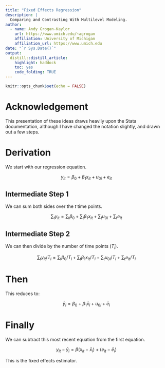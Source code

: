 ```yaml
---
title: "Fixed Effects Regression"
description: |
  Comparing and Contrasting With Multilevel Modeling.
author:
  - name: Andy Grogan-Kaylor
    url: https://www.umich.edu/~agrogan
    affiliation: University of Michigan
    affiliation_url: https://www.umich.edu
date: "`r Sys.Date()`"
output: 
  distill::distill_article:
    highlight: haddock
    toc: yes
    code_folding: TRUE
---
```


```r

knitr::opts_chunk$set(echo = FALSE)

```

# Acknowledgement

This presentation of these ideas draws heavily upon the Stata documentation, although I have changed the notation slightly, and drawn out a few steps.

# Derivation

We start with our regression equation.

$$y_{it} = \beta_0 + \beta_1 x_{it} + u_{0i} + e_{it}$$

## Intermediate Step 1

We can sum both sides over the $t$ time points.

$$\sum_{t} y_{it} = \sum_{t} \beta_0 + \sum_{t} \beta_1 x_{it} + \sum_{t} u_{0i} + \sum_{t} e_{it}$$

## Intermediate Step 2

We can then divide by the number of time points ($T_i$).

$$\sum_{t} y_{it} / T_i = \sum_{t} \beta_0 / T_i + \sum_{t} \beta_1 x_{it} / T_i + \sum_{t} u_{0i} / T_i + \sum_{t} e_{it} / T_i$$

# Then

This reduces to:

$$\bar y_i = \beta_0 + \beta_1 \bar x_i + u_{0i} + \bar e_i$$

# Finally

We can subtract this most recent equation from the first equation.

$$y_{it} - \bar y_i = \beta (x_{it} - \bar x_i) + (e_{it} - \bar e_i)$$

This is the fixed effects estimator.









